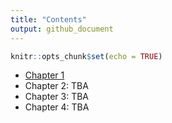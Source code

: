 ```yaml
---
title: "Contents"
output: github_document
---
```


```r
knitr::opts_chunk$set(echo = TRUE)
```

- [Chapter 1]("ch01.md")
- Chapter 2: TBA
- Chapter 3: TBA
- Chapter 4: TBA
